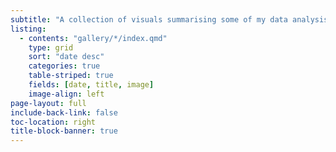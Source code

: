 ```yaml
---
subtitle: "A collection of visuals summarising some of my data analysis and research"
listing:
  - contents: "gallery/*/index.qmd"
    type: grid
    sort: "date desc"
    categories: true
    table-striped: true
    fields: [date, title, image]
    image-align: left
page-layout: full
include-back-link: false
toc-location: right
title-block-banner: true
---
```

